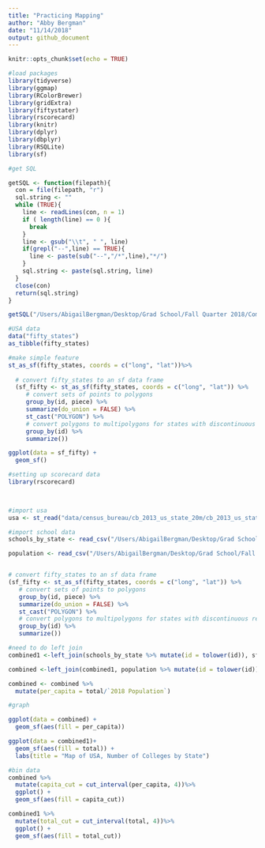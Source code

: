 ```yaml
---
title: "Practicing Mapping"
author: "Abby Bergman"
date: "11/14/2018"
output: github_document
---
```


```r
knitr::opts_chunk$set(echo = TRUE)
```

```r
#load packages
library(tidyverse)
library(ggmap)
library(RColorBrewer)
library(gridExtra)
library(fiftystater)
library(rscorecard)
library(knitr)
library(dplyr)
library(dbplyr)
library(RSQLite)
library(sf)
```

```r
#get SQL

getSQL <- function(filepath){
  con = file(filepath, "r")
  sql.string <- ""
  while (TRUE){
    line <- readLines(con, n = 1)
    if ( length(line) == 0 ){
      break
    }
    line <- gsub("\\t", " ", line)
    if(grepl("--",line) == TRUE){
      line <- paste(sub("--","/*",line),"*/")
    }
    sql.string <- paste(sql.string, line)
  }
  close(con)
  return(sql.string)
}

getSQL("/Users/AbigailBergman/Desktop/Grad School/Fall Quarter 2018/Computing/Homework/hw7/RDS-2013-0009.4_SQLite2/Data/FPA_FOD_20170508.sqlite")
```


```r
#USA data
data("fifty_states")
as_tibble(fifty_states) 

#make simple feature
st_as_sf(fifty_states, coords = c("long", "lat"))%>% 
  
  # convert fifty_states to an sf data frame
  (sf_fifty <- st_as_sf(fifty_states, coords = c("long", "lat")) %>% 
     # convert sets of points to polygons
     group_by(id, piece) %>% 
     summarize(do_union = FALSE) %>%
     st_cast("POLYGON") %>%
     # convert polygons to multipolygons for states with discontinuous regions
     group_by(id) %>%
     summarize())

ggplot(data = sf_fifty) +
  geom_sf()
```
```r
#setting up scorecard data
library(rscorecard)

 
```


```r
#import usa
usa <- st_read("data/census_bureau/cb_2013_us_state_20m/cb_2013_us_state_20m.shp")

#import school data
schools_by_state <- read_csv("/Users/AbigailBergman/Desktop/Grad School/Fall Quarter 2018/Computing/Homework/hw7/schools_by_state.csv")

population <- read_csv("/Users/AbigailBergman/Desktop/Grad School/Fall Quarter 2018/Computing/Homework/hw7/population.csv")


# convert fifty_states to an sf data frame
(sf_fifty <- st_as_sf(fifty_states, coords = c("long", "lat")) %>% 
   # convert sets of points to polygons
   group_by(id, piece) %>% 
   summarize(do_union = FALSE) %>%
   st_cast("POLYGON") %>%
   # convert polygons to multipolygons for states with discontinuous regions
   group_by(id) %>%
   summarize())

#need to do left join
combined1 <-left_join(schools_by_state %>% mutate(id = tolower(id)), sf_fifty, by = "id")

combined <-left_join(combined1, population %>% mutate(id = tolower(id)), by = "id")

combined <- combined %>%
  mutate(per_capita = total/`2018 Population`)

#graph

ggplot(data = combined) +
  geom_sf(aes(fill = per_capita))

ggplot(data = combined1)+
  geom_sf(aes(fill = total)) + 
  labs(title = "Map of USA, Number of Colleges by State")

#bin data
combined %>%
  mutate(capita_cut = cut_interval(per_capita, 4))%>%
  ggplot() +
  geom_sf(aes(fill = capita_cut))

combined1 %>%
  mutate(total_cut = cut_interval(total, 4))%>%
  ggplot() +
  geom_sf(aes(fill = total_cut))

```
